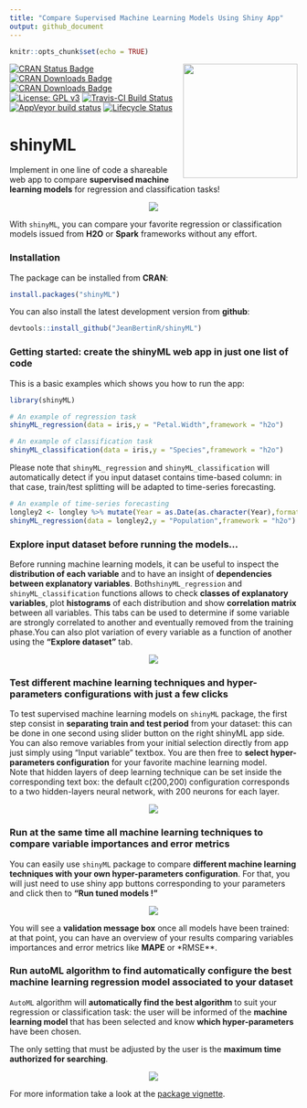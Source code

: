 ```yaml
---
title: "Compare Supervised Machine Learning Models Using Shiny App"
output: github_document
---
```



```r
knitr::opts_chunk$set(echo = TRUE)

```

<img src="vignettes/logo_shinyML.jpg" width=200 align="right" />

[![CRAN Status Badge](http://www.r-pkg.org/badges/version/shinyML)](https://CRAN.R-project.org/package=shinyML)
[![CRAN Downloads Badge](https://cranlogs.r-pkg.org/badges/shinyML)](https://CRAN.R-project.org/package=shinyML)
[![CRAN Downloads Badge](https://cranlogs.r-pkg.org/badges/grand-total/shinyML)](https://CRAN.R-project.org/package=shinyML)
[![License: GPL v3](https://img.shields.io/badge/License-GPL%20v3-red.svg)](https://www.gnu.org/licenses/gpl-3.0)
[![Travis-CI Build Status](https://travis-ci.org/JeanBertinR/shinyML.svg?branch=master)](https://travis-ci.org/JeanBertinR/shinyML)
[![AppVeyor build status](https://ci.appveyor.com/api/projects/status/github/JeanBertinR/shinyML?branch=master&svg=true)](https://ci.appveyor.com/project/JeanBertinR/shinyML)
[![Lifecycle Status](https://img.shields.io/badge/lifecycle-maturing-blue.svg)](https://lifecycle.r-lib.org/articles/stages.html)



# shinyML


  Implement in one line of code a shareable web app to compare **supervised machine learning models** for regression and classification tasks!
<p align="center">
  <img src="vignettes/shinyML.png">
</p>

  With `shinyML`, you can compare your favorite regression or classification models issued from **H2O** or **Spark** frameworks without any effort. 



### Installation

  The package can be installed from **CRAN**:

```r
install.packages("shinyML")
```


  You can also install the latest development version from **github**:

```r
devtools::install_github("JeanBertinR/shinyML")
```

### Getting started: create the shinyML web app in just one list of code

  This is a basic examples which shows you how to run the app:

```r

library(shinyML)

# An example of regression task 
shinyML_regression(data = iris,y = "Petal.Width",framework = "h2o")

# An example of classification task  
shinyML_classification(data = iris,y = "Species",framework = "h2o")
```

  Please note that `shinyML_regression` and `shinyML_classification` will automatically detect if you input dataset contains time-based column: in that case, train/test splitting will be adapted to time-series forecasting. 
  
```r
# An example of time-series forecasting
longley2 <- longley %>% mutate(Year = as.Date(as.character(Year),format = "%Y"))
shinyML_regression(data = longley2,y = "Population",framework = "h2o")

```

### Explore input dataset before running the models...
  Before running machine learning models, it can be useful to inspect the **distribution of each variable** and to have an insight of **dependencies between explanatory variables**. Both`shinyML_regression` and `shinyML_classification` functions allows to check **classes of explanatory variables**, plot **histograms** of each distribution and show **correlation matrix** between all variables. This tabs can be used to determine if some variable are strongly correlated to another and eventually removed from the training phase.You can also plot variation of every variable as a function of another using the **"Explore dataset"** tab. 

<p align="center">
  <img src="vignettes/explore_data.gif">
</p> 
  


### Test different machine learning techniques and hyper-parameters configurations with just a few clicks

  To test supervised machine learning models on `shinyML` package, the first step consist in **separating train and test period** from your dataset: this can be done in one second using slider button on the right shinyML app side. 
  You can also remove variables from your initial selection directly from app just simply using "Input variable" textbox. 
You are then free to **select hyper-parameters configuration** for your favorite machine learning model.  
Note that hidden layers of deep learning technique can be set inside the corresponding text box: the default c(200,200) configuration corresponds to a two hidden-layers neural network, with 200 neurons for each layer. 
<p align="center">
  <img src="vignettes/one_model.gif">
</p>


### Run at the same time all machine learning techniques to compare variable importances and error metrics

 You can easily use `shinyML` package to compare **different machine learning techniques with your own hyper-parameters configuration**. 
For that, you will just need to use shiny app buttons corresponding to your parameters and click then to **"Run tuned models !"**
<p align="center">
  <img src="vignettes/all_models.gif">
</p>

  You will see a **validation message box** once all models have been trained: at that point, you can have an overview of your results comparing variables importances and error metrics like **MAPE** or *RMSE**.

### Run autoML algorithm to find automatically configure the best machine learning regression model associated to your dataset 

  `AutoML` algorithm will **automatically find the best algorithm** to suit your regression or classification task: the user will be informed of the **machine learning model** that has been selected and know **which hyper-parameters** have been chosen.  

  The only setting that must be adjusted by the user is the **maximum time authorized for searching**. 
<p align="center">
  <img src="vignettes/auto_ML.gif">
</p>


  For more information take a look at the [package vignette](vignettes/vignettes.Rmd).

